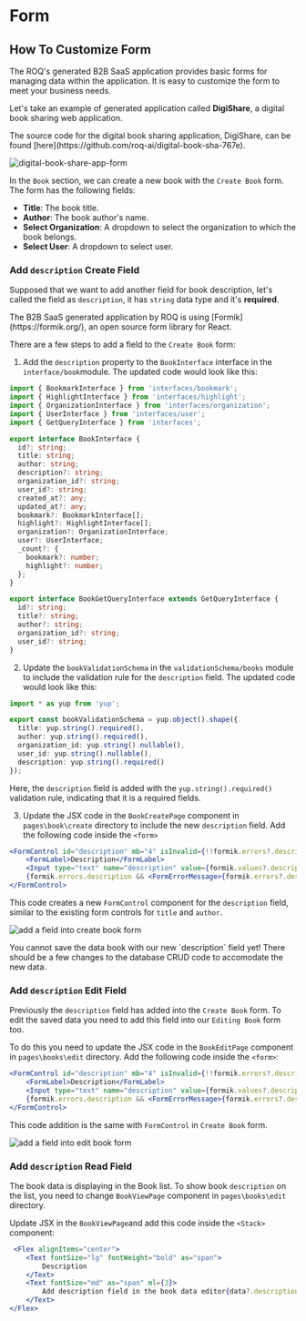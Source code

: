 
# Form

## How To Customize Form

The ROQ's generated B2B SaaS application provides basic forms for managing data within the application. It is easy to customize the form to meet your business needs.

Let's take an example of generated application called **DigiShare**, a digital book sharing web application.

<Callout type="info">
The source code for the digital book sharing application, DigiShare, can be found [here](https://github.com/roq-ai/digital-book-sha-767e).
</Callout>

![digital-book-share-app-form](/digital-ebook-share-form.png)

In the `Book` section, we can create a new book with the `Create Book` form. The form has the following fields:

* **Title**: The book title.
* **Author**: The book author's name.
* **Select Organization**: A dropdown to select the organization to which the book belongs.
* **Select User**: A dropdown to select user.

### Add `description` Create Field

Supposed that we want to add another field for book description, let's called the field as `description`, it has `string` data type and it's **required**.

<Callout type="info">
The B2B SaaS generated application by ROQ is using [Formik](https://formik.org/), an open source form library for React. 
</Callout>

There are a few steps to add a field to the `Create Book` form:

1. Add the `description` property to the `BookInterface` interface in the `interface/book`module. The updated code would look like this:

```ts
import { BookmarkInterface } from 'interfaces/bookmark';
import { HighlightInterface } from 'interfaces/highlight';
import { OrganizationInterface } from 'interfaces/organization';
import { UserInterface } from 'interfaces/user';
import { GetQueryInterface } from 'interfaces';

export interface BookInterface {
  id?: string;
  title: string;
  author: string;
  description?: string;
  organization_id?: string;
  user_id?: string;
  created_at?: any;
  updated_at?: any;
  bookmark?: BookmarkInterface[];
  highlight?: HighlightInterface[];
  organization?: OrganizationInterface;
  user?: UserInterface;
  _count?: {
    bookmark?: number;
    highlight?: number;
  };
}

export interface BookGetQueryInterface extends GetQueryInterface {
  id?: string;
  title?: string;
  author?: string;
  organization_id?: string;
  user_id?: string;
}
```

2. Update the `bookValidationSchema` in the `validationSchema/books` module to include the validation rule for the `description` field. The updated code would look like this:

```ts
import * as yup from 'yup';

export const bookValidationSchema = yup.object().shape({
  title: yup.string().required(),
  author: yup.string().required(),
  organization_id: yup.string().nullable(),
  user_id: yup.string().nullable(),
  description: yup.string().required()
});
```
Here, the `description` field is added with the `yup.string().required()` validation rule, indicating that it is a required fields.

3. Update the JSX code in the `BookCreatePage` component in `pages\book\create` directory to include the new `description` field. Add the following code inside the `<form>`

```jsx
<FormControl id="description" mb="4" isInvalid={!!formik.errors?.description}>
    <FormLabel>Description</FormLabel>
    <Input type="text" name="description" value={formik.values?.description} onChange={formik.handleChange} />
    {formik.errors.description && <FormErrorMessage>{formik.errors?.description}</FormErrorMessage>}
</FormControl>
```
This code creates a new `FormControl` component for the `description` field, similar to the existing form controls for `title` and `author`.

![add a field into create book form](/add-description-field-create-book-form.png)

<Callout type="error">
You cannot save the data book with our new `description` field yet! There should be a few changes to the database CRUD code to accomodate the new data. 
</Callout>

### Add `description` Edit Field

Previously the `description` field has added into the `Create Book` form. To edit the saved data you need to add this field into our `Editing Book` form too.

To do this you need to update the JSX code in the `BookEditPage` component in `pages\books\edit` directory. Add the following code inside the `<form>`:

```jsx
<FormControl id="description" mb="4" isInvalid={!!formik.errors?.description}>
    <FormLabel>Description</FormLabel>
    <Input type="text" name="description" value={formik.values?.description} onChange={formik.handleChange} />
    {formik.errors.description && <FormErrorMessage>{formik.errors?.description}</FormErrorMessage>}
</FormControl>
```
This code addition is the same with `FormControl` in `Create Book` form.

![add a field into edit book form](/add-description-field-edit-book-form.png)

### Add `description` Read Field

The book data is displaying in the Book list. To show book `description` on the list, you need to change `BookViewPage` component in `pages\books\edit` directory.

Update JSX in the `BookViewPage`and add this code inside the `<Stack>` component:

```jsx
 <Flex alignItems="center">
    <Text fontSize="lg" fontWeight="bold" as="span">
		Description
    </Text>
    <Text fontSize="md" as="span" ml={3}>
		Add description field in the book data editor{data?.description}
    </Text>
</Flex>
```




